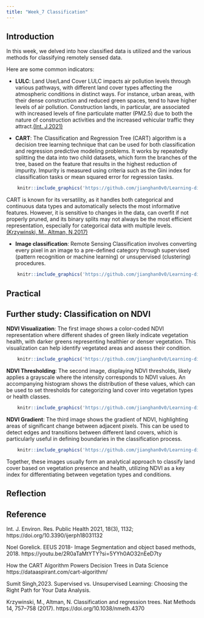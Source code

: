 ```yaml
---
title: "Week_7 Classification"
---
```


## Introduction

In this week, we delved into how classified data is utilized and the various methods for classifying remotely sensed data.

Here are some common indicators: 

* **LULC**: Land Use/Land Cover LULC impacts air pollution levels through various pathways, with different land cover types affecting the atmospheric conditions in distinct ways. For instance, urban areas, with their dense construction and reduced green spaces, tend to have higher levels of air pollution. Construction lands, in particular, are associated with increased levels of fine particulate matter (PM2.5) due to both the nature of construction activities and the increased vehicular traffic they attract.[(Int. J,2021)](https://www.mdpi.com/1660-4601/18/3/1132)

* **CART**: The Classification and Regression Tree (CART) algorithm is a decision tree learning technique that can be used for both classification and regression predictive modeling problems. It works by repeatedly splitting the data into two child datasets, which form the branches of the tree, based on the feature that results in the highest reduction of impurity. Impurity is measured using criteria such as the Gini index for classification tasks or mean squared error for regression tasks.

```r
    knitr::include_graphics('https://github.com/jianghan0v0/Learning-diary-han-jiang/raw/main/images/wk7-1.png')
```

CART is known for its versatility, as it handles both categorical and continuous data types and automatically selects the most informative features. However, it is sensitive to changes in the data, can overfit if not properly pruned, and its binary splits may not always be the most efficient representation, especially for categorical data with multiple levels.[(Krzywinski, M., Altman, N,2017)](https://www.nature.com/articles/nmeth.4370)

* **Image classification**: Remote Sensing Classification involves converting every pixel in an image to a pre-defined category through supervised (pattern recognition or machine learning) or unsupervised (clustering) procedures.

```r
    knitr::include_graphics('https://github.com/jianghan0v0/Learning-diary-han-jiang/raw/main/images/wk7-2.png')
```

## Practical

## Further study: Classification on NDVI

**NDVI Visualization**: The first image shows a color-coded NDVI representation where different shades of green likely indicate vegetation health, with darker greens representing healthier or denser vegetation. This visualization can help identify vegetated areas and assess their condition.


```r
    knitr::include_graphics('https://github.com/jianghan0v0/Learning-diary-han-jiang/raw/main/images/wk7-ndvi1.png')
```

**NDVI Thresholding**: The second image, displaying NDVI thresholds, likely applies a grayscale where the intensity corresponds to NDVI values. An accompanying histogram shows the distribution of these values, which can be used to set thresholds for categorizing land cover into vegetation types or health classes.

```r
    knitr::include_graphics('https://github.com/jianghan0v0/Learning-diary-han-jiang/raw/main/images/wk7-ndvi2.png')
```

**NDVI Gradient**: The third image shows the gradient of NDVI, highlighting areas of significant change between adjacent pixels. This can be used to detect edges and transitions between different land covers, which is particularly useful in defining boundaries in the classification process.

```r
    knitr::include_graphics('https://github.com/jianghan0v0/Learning-diary-han-jiang/raw/main/images/wk7-ndvi3.png')
```

Together, these images usually form an analytical approach to classify land cover based on vegetation presence and health, utilizing NDVI as a key index for differentiating between vegetation types and conditions.

## Reflection

## Reference

Int. J. Environ. Res. Public Health 2021, 18(3), 1132; https://doi.org/10.3390/ijerph18031132

Noel Gorelick. EEUS 2018- Image Segmentation and object based methods, 2018. https://youtu.be/2R0aTaMtYTY?si=5YYh0AO32nEeD7ty

How the CART Algorithm Powers Decision Trees in Data Science https://dataaspirant.com/cart-algorithm/ 

Sumit Singh,2023. Supervised vs. Unsupervised Learning: Choosing the Right Path for Your Data Analysis. 

Krzywinski, M., Altman, N. Classification and regression trees. Nat Methods 14, 757–758 (2017). https://doi.org/10.1038/nmeth.4370

